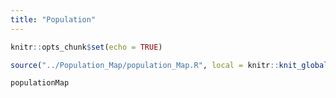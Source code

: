 ```yaml
---
title: "Population"
---
```


```r
knitr::opts_chunk$set(echo = TRUE)
```

```r
source("../Population_Map/population_Map.R", local = knitr::knit_global())

```

```r
populationMap

```
